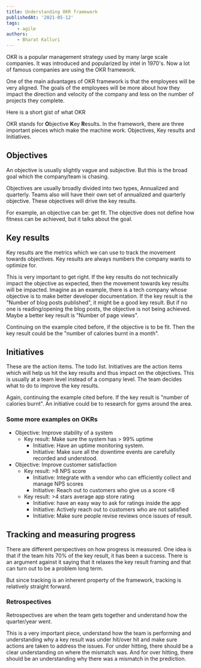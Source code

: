 ```yaml
---
title: Understanding OKR framework
publishedAt: '2021-05-12'
tags:
    - agile
authors:
    - Bharat Kalluri
---
```


OKR is a popular management strategy used by many large scale companies. It was introduced and popularized by intel in 1970's. Now a lot of famous companies are using the OKR framework.

One of the main advantages of OKR framework is that the employees will be very aligned. The goals of the employees will be more about how they impact the direction and velocity of the company and less on the number of projects they complete.

Here is a short gist of what OKR

OKR stands for **O**bjective **K**ey **R**esults. In the framework, there are three important pieces which make the machine work. Objectives, Key results and Initiatives.

## Objectives

An objective is usually slightly vague and subjective. But this is the broad goal which the company/team is chasing.

Objectives are usually broadly divided into two types, Annualized and quarterly. Teams also will have their own set of annualized and quarterly objective. These objectives will drive the key results.

For example, an objective can be: get fit. The objective does not define how fitness can be achieved, but it talks about the goal.

## Key results

Key results are the metrics which we can use to track the movement towards objectives. Key results are always numbers the company wants to optimize for.

This is very important to get right. If the key results do not technically impact the objective as expected, then the movement towards key results will be impacted. Imagine as an example, there is a tech company whose objective is to make better developer documentation. If the key result is the "Number of blog posts published", it might be a good key result. But if no one is reading/opening the blog posts, the objective is not being achieved. Maybe a better key result is "Number of page views".

Continuing on the example cited before, if the objective is to be fit. Then the key result could be the "number of calories burnt in a month".

## Initiatives

These are the action items. The todo list. Initiatives are the action items which will help us hit the key results and thus impact on the objectives. This is usually at a team level instead of a company level. The team decides what to do to improve the key results.

Again, continuing the example cited before. If the key result is "number of calories burnt". An initiative could be to research for gyms around the area.

### Some more examples on OKRs

-   Objective: Improve stability of a system
    -   Key result: Make sure the system has > 99% uptime
        -   Initiative: Have an uptime monitoring system.
        -   Initiative: Make sure all the downtime events are carefully recorded and understood.
-   Objective: Improve customer satisfaction
    -   Key result: >8 NPS score
        -   Initiative: Integrate with a vendor who can efficiently collect and manage NPS scores
        -   Initiative: Reach out to customers who give us a score <8
    -   Key result: >4 stars average app store rating
        -   Initiative: have an easy way to ask for ratings inside the app
        -   Initiative: Actively reach out to customers who are not satisfied
        -   Initiative: Make sure people revise reviews once issues of result.

## Tracking and measuring progress

There are different perspectives on how progress is measured. One idea is that if the team hits 70% of the key result, it has been a success. There is an argument against it saying that it relaxes the key result framing and that can turn out to be a problem long term.

But since tracking is an inherent property of the framework, tracking is relatively straight forward.

### Retrospectives

Retrospectives are when the team gets together and understand how the quarter/year went.

This is a very important piece, understand how the team is performing and understanding why a key result was under hit/over hit and make sure actions are taken to address the issues. For under hitting, there should be a clear understanding on where the mismatch was. And for over hitting, there should be an understanding why there was a mismatch in the prediction.
